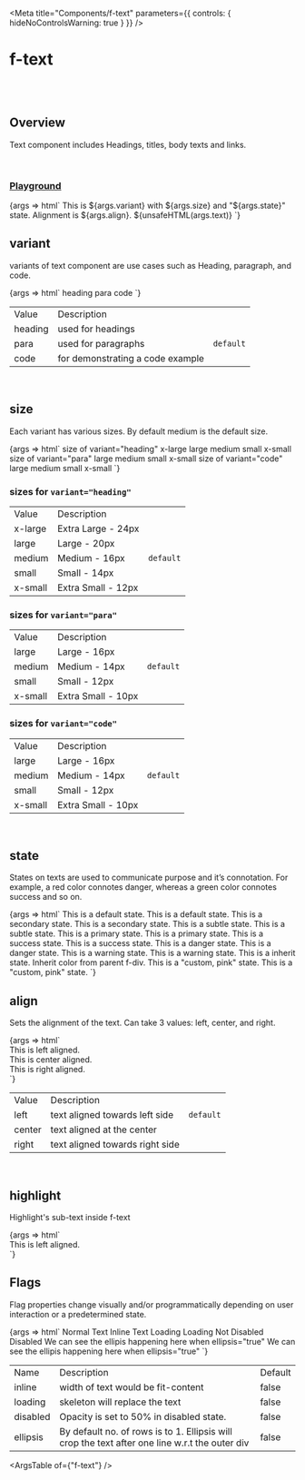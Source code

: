 
<Meta
	title="Components/f-text"
	parameters={{
		controls: { hideNoControlsWarning: true }
	}}
/>

# f-text

<br />
<br />

## Overview

<f-divider></f-divider>

Text component includes Headings, titles, body texts and links.

<br />

### [Playground](/story/components-f-text--playground)

<Canvas>
	<Story
		name="Playground"
		argTypes={{
			variant: {
				control: "radio",
				options: ["para", "heading", "code"]
			},
			size: {
				control: "select",
				options: ["x-large", "large", "medium", "small", "x-small"]
			},
			state: {
				control: "select",
				options: [
					"default",
					"secondary",
					"subtle",
					"primary",
					"success",
					"warning",
					"danger",
					"inherit",
					"custom, #0000FF",
					"custom, gray",
					"custom, #fff",
					"custom, white",
					"custom, black",
					"custom, #607B9F"
				]
			},
			align: {
				control: "radio",
				options: ["left", "right", "center"]
			},
			highlight: {
				control: "text"
			},
			inline: {
				control: "boolean"
			},
			loading: {
				control: { type: "boolean" },
				if: { arg: "disabled", eq: false }
			},
			disabled: {
				control: { type: "boolean" },
				if: { arg: "loading", eq: false }
			},
			ellipsis: {
				control: { type: "boolean" },
				if: { arg: "loading", eq: false }
			},
			text: {
				control: "text"
			}
		}}
		args={{
			variant: "para",
			size: "medium",
			state: "default",
			align: "left",
			inline: false,
			loading: false,
			disabled: false,
			ellipsis: false,
			highlight: undefined,
			text: undefined
		}}
	>
		{args => html`<f-div direction="column">
			<f-text
				.variant=${args.variant}
				.size=${args.size}
				.state=${args.state}
				.align=${args.align}
				.loading=${args.loading}
				.disabled=${args.disabled}
				.ellipsis=${args.ellipsis}
				.highlight=${args.highlight}
				?inline=${args.inline}
				>This is ${args.variant} with ${args.size} and "${args.state}" state. Alignment is ${args.align}.
			</f-text>
			<f-text
				.variant=${args.variant}
				.size=${args.size}
				.state=${args.state}
				.align=${args.align}
				.loading=${args.loading}
				.disabled=${args.disabled}
				.ellipsis=${args.ellipsis}
				.highlight=${args.highlight}
				?inline=${args.inline}
				>${unsafeHTML(args.text)}</f-text
			>
		</f-div> `}
	</Story>
</Canvas>

<br />

## variant

<f-divider></f-divider>

variants of text component are use cases such as Heading, paragraph, and code.

<Canvas>
	<Story name="variant">
		{args => html`<f-div gap="x-large" padding="x-large" align="middle-center">
			<f-text variant="heading">heading</f-text>
			<f-text variant="para">para</f-text>
			<f-text variant="code">code</f-text>
		</f-div>`}
	</Story>
</Canvas>

<table class="custom-table">
	<tbody>
		<tr>
			<td>Value</td>
			<td>Description</td>
			<td></td>
		</tr>
		<tr>
			<td>heading</td>
			<td>used for headings</td>
			<td></td>
		</tr>
		<tr>
			<td>para</td>
			<td>used for paragraphs</td>
			<td>
				<code>default</code>
			</td>
		</tr>
		<tr>
			<td>code</td>
			<td>for demonstrating a code example</td>
			<td></td>
		</tr>
	</tbody>
</table>

<br />

## size

Each variant has various sizes. By default medium is the default size.

<Canvas>
	<Story name="size">
		{args => html`<f-div gap="medium" padding="x-large" direction="column">
			<f-text variant="para" size="large" weight="medium">size of variant="heading"</f-text>
			<f-divider></f-divider>
			<f-div gap="medium" padding="medium" align="middle-center">
				<f-div height="hug-content" padding="none" align="middle-center">
					<f-text variant="heading" size="x-large" weight="medium">x-large</f-text>
				</f-div>
				<f-div height="hug-content" padding="none" align="middle-center">
					<f-text variant="heading" size="large" weight="medium">large</f-text>
				</f-div>
				<f-div height="hug-content" padding="none" align="middle-center">
					<f-text variant="heading" size="medium" weight="medium">medium</f-text>
				</f-div>
				<f-div height="hug-content" padding="none" align="middle-center">
					<f-text variant="heading" size="small" weight="medium">small</f-text>
				</f-div>
				<f-div height="hug-content" padding="none" align="middle-center">
					<f-text variant="heading" size="x-small" weight="medium">x-small</f-text>
				</f-div>
			</f-div>
			<f-text variant="para" size="large" weight="medium">size of variant="para"</f-text>
			<f-divider></f-divider>
			<f-div gap="medium" padding="medium" align="middle-center">
				<f-div height="hug-content" padding="none" align="middle-center">
					<f-text variant="para" size="large" weight="medium">large</f-text>
				</f-div>
				<f-div height="hug-content" padding="none" align="middle-center">
					<f-text variant="para" size="medium" weight="medium">medium</f-text>
				</f-div>
				<f-div height="hug-content" padding="none" align="middle-center">
					<f-text variant="para" size="small" weight="medium">small</f-text>
				</f-div>
				<f-div height="hug-content" padding="none" align="middle-center">
					<f-text variant="para" size="x-small" weight="medium">x-small</f-text>
				</f-div>
			</f-div>
			<f-text variant="para" size="large" weight="medium">size of variant="code"</f-text>
			<f-divider></f-divider>
			<f-div gap="medium" padding="medium" align="middle-center">
				<f-div height="hug-content" padding="none" align="middle-center">
					<f-text variant="code" size="large" weight="medium">large</f-text>
				</f-div>
				<f-div height="hug-content" padding="none" align="middle-center">
					<f-text variant="code" size="medium" weight="medium">medium</f-text>
				</f-div>
				<f-div height="hug-content" padding="none" align="middle-center">
					<f-text variant="code" size="small" weight="medium">small</f-text>
				</f-div>
				<f-div height="hug-content" padding="none" align="middle-center">
					<f-text variant="code" size="x-small" weight="medium">x-small</f-text>
				</f-div>
			</f-div>
		</f-div>`}
	</Story>
</Canvas>

<br />

### sizes for `variant="heading"`

<table class="custom-table">
	<tbody>
		<tr>
			<td>Value</td>
			<td>Description</td>
			<td></td>
		</tr>
		<tr>
			<td>x-large</td>
			<td>Extra Large - 24px</td>
			<td></td>
		</tr>
		<tr>
			<td>large</td>
			<td>Large - 20px</td>
			<td></td>
		</tr>
		<tr>
			<td>medium</td>
			<td>Medium - 16px</td>
			<td>
				<code>default</code>
			</td>
		</tr>
		<tr>
			<td>small</td>
			<td>Small - 14px</td>
			<td></td>
		</tr>
		<tr>
			<td>x-small</td>
			<td>Extra Small - 12px</td>
			<td></td>
		</tr>
	</tbody>
</table>

### sizes for `variant="para"`

<table class="custom-table">
	<tbody>
		<tr>
			<td>Value</td>
			<td>Description</td>
			<td></td>
		</tr>
		<tr>
			<td>large</td>
			<td>Large - 16px</td>
			<td></td>
		</tr>
		<tr>
			<td>medium</td>
			<td>Medium - 14px</td>
			<td>
				<code>default</code>
			</td>
		</tr>
		<tr>
			<td>small</td>
			<td>Small - 12px</td>
			<td></td>
		</tr>
		<tr>
			<td>x-small</td>
			<td>Extra Small - 10px</td>
			<td></td>
		</tr>
	</tbody>
</table>

### sizes for `variant="code"`

<table class="custom-table">
	<tbody>
		<tr>
			<td>Value</td>
			<td>Description</td>
			<td></td>
		</tr>
		<tr>
			<td>large</td>
			<td>Large - 16px</td>
			<td></td>
		</tr>
		<tr>
			<td>medium</td>
			<td>Medium - 14px</td>
			<td>
				<code>default</code>
			</td>
		</tr>
		<tr>
			<td>small</td>
			<td>Small - 12px</td>
			<td></td>
		</tr>
		<tr>
			<td>x-small</td>
			<td>Extra Small - 10px</td>
			<td></td>
		</tr>
	</tbody>
</table>

<br />

## state

<f-divider></f-divider>

States on texts are used to communicate purpose and it’s connotation. For example, a red color
connotes danger, whereas a green color connotes success and so on.

<Canvas>
	<Story name="state">
		{args => html`<f-div gap="medium" padding="x-large" direction="column" state="primary">
			<f-text variant="para" size="large" weight="medium" state="default"
				>This is a default state. This is a default state.</f-text
			>
			<f-text variant="para" size="large" weight="medium" state="secondary"
				>This is a secondary state. This is a secondary state.</f-text
			>
			<f-text variant="para" size="large" weight="medium" state="subtle"
				>This is a subtle state. This is a subtle state.</f-text
			>
			<f-text variant="para" size="large" weight="medium" state="primary"
				>This is a primary state. This is a primary state.</f-text
			>
			<f-text variant="para" size="large" weight="medium" state="success"
				>This is a success state. This is a success state.</f-text
			>
			<f-text variant="para" size="large" weight="medium" state="danger"
				>This is a danger state. This is a danger state.</f-text
			>
			<f-text variant="para" size="large" weight="medium" state="warning"
				>This is a warning state. This is a warning state.</f-text
			>
			<f-text variant="para" size="large" weight="medium" state="inherit"
				>This is a inherit state. Inherit color from parent f-div.</f-text
			>
			<f-text variant="para" size="large" weight="medium" state="custom,pink"
				>This is a "custom, pink" state. This is a "custom, pink" state.</f-text
			>
		</f-div>`}
	</Story>
</Canvas>

<br />

## align

<f-divider></f-divider>

Sets the alignment of the text. Can take 3 values: left, center, and right.

<Canvas>
	<Story name="align">
		{args => html`
			<br />
			<f-text variant="para" size="large" weight="medium" align="left">This is left aligned.</f-text
			><br />
			<f-text variant="para" size="large" weight="medium" align="center"
				>This is center aligned.</f-text
			><br />
			<f-text variant="para" size="large" weight="medium" align="right"
				>This is right aligned.</f-text
			><br />
		`}
	</Story>
</Canvas>

<table class="custom-table">
	<tbody>
		<tr>
			<td>Value</td>
			<td>Description</td>
			<td></td>
		</tr>
		<tr>
			<td>left</td>
			<td>text aligned towards left side</td>
			<td>
				<code>default</code>
			</td>
		</tr>
		<tr>
			<td>center</td>
			<td>text aligned at the center</td>
			<td></td>
		</tr>
		<tr>
			<td>right</td>
			<td>text aligned towards right side</td>
			<td></td>
		</tr>
	</tbody>
</table>

<br />

## highlight

<f-divider></f-divider>

Highlight's sub-text inside f-text

<Canvas>
	<Story name="highlight">
		{args => html`
			<br />
			<f-text variant="para" size="large" weight="medium" align="left" highlight="left"
				>This is left aligned.</f-text
			><br />
		`}
	</Story>
</Canvas>

<br />

## Flags

<f-divider></f-divider>

Flag properties change visually and/or programmatically depending on user interaction or a
predetermined state.

<Canvas>
	<Story name="Flags">
		{args => html`<f-div gap="large" padding="x-large" direction="column">
			<f-div padding="none" direction="row" gap="x-large" overflow="hidden" height="hug-content">
				<f-text variant="para" weight="regular" ?inline=${false}>Normal Text</f-text>
				<f-text variant="para" weight="regular" ?inline=${true}>Inline Text</f-text>
			</f-div>
			<f-div padding="none" direction="row" gap="x-large" overflow="hidden" height="hug-content">
				<f-div width="hug-content" padding="none">
					<f-text variant="para" weight="regular">Loading</f-text>
				</f-div>
				<f-div width="hug-content" padding="none">
					<f-text variant="para" weight="regular" loading=${true}>Loading</f-text>
				</f-div>
			</f-div>
			<f-div padding="none" direction="row" gap="x-large" overflow="hidden" height="hug-content">
				<f-div width="hug-content" padding="none">
					<f-text variant="para" weight="regular">Not Disabled</f-text>
				</f-div>
				<f-div width="hug-content" padding="none">
					<f-text variant="para" weight="regular" disabled=${true}>Disabled</f-text>
				</f-div>
			</f-div>
			<f-div padding="none" direction="row" gap="x-large" overflow="hidden" height="hug-content">
				<f-div width="300px" padding="none">
					<f-text variant="para" weight="regular"
						>We can see the ellipis happening here when ellipsis="true"</f-text
					>
				</f-div>
				<f-div width="200px" padding="none">
					<f-text variant="para" weight="regular" ellipsis=${true}
						>We can see the ellipis happening here when ellipsis="true"</f-text
					>
				</f-div>
			</f-div>
		</f-div>`}
	</Story>
</Canvas>

<table class="custom-table">
	<tbody>
		<tr>
			<td>Name</td>
			<td>Description</td>
			<td>Default</td>
		</tr>
		<tr>
			<td>inline</td>
			<td>width of text would be fit-content</td>
			<td>false</td>
		</tr>
		<tr>
			<td>loading</td>
			<td>skeleton will replace the text</td>
			<td>false</td>
		</tr>
		<tr>
			<td>disabled</td>
			<td>Opacity is set to 50% in disabled state.</td>
			<td>false </td>
		</tr>
		<tr>
			<td>ellipsis</td>
			<td>
				By default no. of rows is to 1. Ellipsis will crop the text after one line w.r.t the outer
				div
			</td>
			<td>false</td>
		</tr>
	</tbody>
</table>

<ArgsTable of={"f-text"} />
